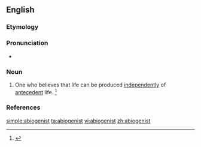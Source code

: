 ==English==

===Etymology===
{{suffix|abiogenesis|ist|lang=en}}

===Pronunciation===
* {{a|US}} {{IPA|/ˌeɪ.baiˈɑ.dʒɛ.nəst/|lang=en}}

===Noun===
{{en-noun}}
# {{label|en|biology}} One who believes that life can be produced [[independently]] of [[antecedent]] life. {{defdate|Late 19<sup>th</sup> century.}} <ref>{{R:SOED5|page=4}}</ref>

===References===
<references/>

[[simple:abiogenist]]
[[ta:abiogenist]]
[[vi:abiogenist]]
[[zh:abiogenist]]